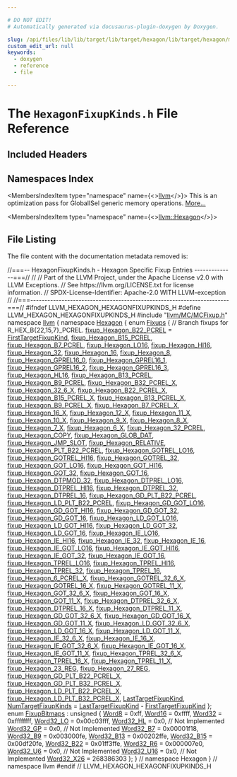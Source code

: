 ```yaml
---

# DO NOT EDIT!
# Automatically generated via docusaurus-plugin-doxygen by Doxygen.

slug: /api/files/lib/lib/target/lib/target/hexagon/lib/target/hexagon/mctargetdesc/hexagonfixupkinds-h
custom_edit_url: null
keywords:
  - doxygen
  - reference
  - file

---
```





# The `HexagonFixupKinds.h` File Reference

<DoxygenPage pluginConfig={pluginConfig}>



## Included Headers

<IncludesList>
<IncludesListItem
  filePath="llvm/MC/MCFixup.h"
  permalink="/docs/api/files/include/include/llvm/include/llvm/mc/mcfixup-h"
  isLocal="true" />
</IncludesList>

## Namespaces Index

<MembersIndex>

<MembersIndexItem
  type="namespace"
  name={<><a href="/docs/api/namespaces/llvm">llvm</a></>}>
This is an optimization pass for GlobalISel generic memory operations. <a href="/docs/api/namespaces/llvm/#details">More...</a>
</MembersIndexItem>

<MembersIndexItem
  type="namespace"
  name={<><a href="/docs/api/namespaces/llvm/hexagon">llvm::Hexagon</a></>}>
</MembersIndexItem>

</MembersIndex>


## File Listing

The file content with the documentation metadata removed is:

<ProgramListing>

<Link id="l00001" /><CodeLine lineNumber="1"><Highlight kind="comment">//===-- HexagonFixupKinds.h - Hexagon Specific Fixup Entries --------------===//</Highlight><Highlight kind="normal"></Highlight></CodeLine>
<Link id="l00002" /><CodeLine lineNumber="2"><Highlight kind="normal"></Highlight><Highlight kind="comment">//</Highlight><Highlight kind="normal"></Highlight></CodeLine>
<Link id="l00003" /><CodeLine lineNumber="3"><Highlight kind="normal"></Highlight><Highlight kind="comment">// Part of the LLVM Project, under the Apache License v2.0 with LLVM Exceptions.</Highlight><Highlight kind="normal"></Highlight></CodeLine>
<Link id="l00004" /><CodeLine lineNumber="4"><Highlight kind="normal"></Highlight><Highlight kind="comment">// See https://llvm.org/LICENSE.txt for license information.</Highlight><Highlight kind="normal"></Highlight></CodeLine>
<Link id="l00005" /><CodeLine lineNumber="5"><Highlight kind="normal"></Highlight><Highlight kind="comment">// SPDX-License-Identifier: Apache-2.0 WITH LLVM-exception</Highlight><Highlight kind="normal"></Highlight></CodeLine>
<Link id="l00006" /><CodeLine lineNumber="6"><Highlight kind="normal"></Highlight><Highlight kind="comment">//</Highlight><Highlight kind="normal"></Highlight></CodeLine>
<Link id="l00007" /><CodeLine lineNumber="7"><Highlight kind="normal"></Highlight><Highlight kind="comment">//===----------------------------------------------------------------------===//</Highlight><Highlight kind="normal"></Highlight></CodeLine>
<Link id="l00008" /><CodeLine lineNumber="8"><Highlight kind="normal"></Highlight></CodeLine>
<Link id="l00009" /><CodeLine lineNumber="9"><Highlight kind="normal"></Highlight><Highlight kind="preprocessor">#ifndef LLVM&#95;HEXAGON&#95;HEXAGONFIXUPKINDS&#95;H</Highlight><Highlight kind="normal"></Highlight></CodeLine>
<Link id="l00010" /><CodeLine lineNumber="10"><Highlight kind="normal"></Highlight><Highlight kind="preprocessor">#define LLVM&#95;HEXAGON&#95;HEXAGONFIXUPKINDS&#95;H</Highlight><Highlight kind="normal"></Highlight></CodeLine>
<Link id="l00011" /><CodeLine lineNumber="11"><Highlight kind="normal"></Highlight></CodeLine>
<Link id="l00012" /><CodeLine lineNumber="12"><Highlight kind="normal"></Highlight><Highlight kind="preprocessor">#include &quot;<a href="/docs/api/files/include/include/llvm/include/llvm/mc/mcfixup-h">llvm/MC/MCFixup.h</a>&quot;</Highlight><Highlight kind="normal"></Highlight></CodeLine>
<Link id="l00013" /><CodeLine lineNumber="13"><Highlight kind="normal"></Highlight></CodeLine>
<Link id="l00014" /><CodeLine lineNumber="14"><Highlight kind="normal"></Highlight><Highlight kind="keyword">namespace </Highlight><Highlight kind="normal"><a href="/docs/api/namespaces/llvm">llvm</a> &#123;</Highlight></CodeLine>
<Link id="l00015" /><CodeLine lineNumber="15"><Highlight kind="normal"></Highlight><Highlight kind="keyword">namespace </Highlight><Highlight kind="normal"><a href="/docs/api/namespaces/llvm/hexagon">Hexagon</a> &#123;</Highlight></CodeLine>
<Link id="l00016" /><CodeLine lineNumber="16" lineLink="/docs/api/namespaces/llvm/hexagon/#a6fdd89bf2fcdd5502331328b94f4bd4f"><Highlight kind="normal"></Highlight><Highlight kind="keyword">enum</Highlight><Highlight kind="normal"> <a href="/docs/api/namespaces/llvm/hexagon/#a6fdd89bf2fcdd5502331328b94f4bd4f">Fixups</a> &#123;</Highlight></CodeLine>
<Link id="l00017" /><CodeLine lineNumber="17"><Highlight kind="normal">  </Highlight><Highlight kind="comment">// Branch fixups for R&#95;HEX&#95;B&#123;22,15,7&#125;&#95;PCREL.</Highlight><Highlight kind="normal"></Highlight></CodeLine>
<Link id="l00018" /><CodeLine lineNumber="18" lineLink="/docs/api/namespaces/llvm/hexagon/#a6fdd89bf2fcdd5502331328b94f4bd4fa9d43956f2ba0ad2b6a14b6f15d8a9d1b"><Highlight kind="normal">  <a href="/docs/api/namespaces/llvm/hexagon/#a6fdd89bf2fcdd5502331328b94f4bd4fa9d43956f2ba0ad2b6a14b6f15d8a9d1b">fixup&#95;Hexagon&#95;B22&#95;PCREL</a> = <a href="/docs/api/namespaces/llvm/#a84cef097f15848752272d38769011f58a02772a67f2052ae04bb9ef1ff9dc3cf8">FirstTargetFixupKind</a>,</Highlight></CodeLine>
<Link id="l00019" /><CodeLine lineNumber="19" lineLink="/docs/api/namespaces/llvm/hexagon/#a6fdd89bf2fcdd5502331328b94f4bd4fa8e7f405b8420c4b38d640cd008c0f1b5"><Highlight kind="normal">  <a href="/docs/api/namespaces/llvm/hexagon/#a6fdd89bf2fcdd5502331328b94f4bd4fa8e7f405b8420c4b38d640cd008c0f1b5">fixup&#95;Hexagon&#95;B15&#95;PCREL</a>,</Highlight></CodeLine>
<Link id="l00020" /><CodeLine lineNumber="20" lineLink="/docs/api/namespaces/llvm/hexagon/#a6fdd89bf2fcdd5502331328b94f4bd4faec512985edaee90285f046598a99c063"><Highlight kind="normal">  <a href="/docs/api/namespaces/llvm/hexagon/#a6fdd89bf2fcdd5502331328b94f4bd4faec512985edaee90285f046598a99c063">fixup&#95;Hexagon&#95;B7&#95;PCREL</a>,</Highlight></CodeLine>
<Link id="l00021" /><CodeLine lineNumber="21" lineLink="/docs/api/namespaces/llvm/hexagon/#a6fdd89bf2fcdd5502331328b94f4bd4fa62fc0b99badda962b2f1bcdd1367ff13"><Highlight kind="normal">  <a href="/docs/api/namespaces/llvm/hexagon/#a6fdd89bf2fcdd5502331328b94f4bd4fa62fc0b99badda962b2f1bcdd1367ff13">fixup&#95;Hexagon&#95;LO16</a>,</Highlight></CodeLine>
<Link id="l00022" /><CodeLine lineNumber="22" lineLink="/docs/api/namespaces/llvm/hexagon/#a6fdd89bf2fcdd5502331328b94f4bd4fa9ac1d082837fe4e072372d5479ecd945"><Highlight kind="normal">  <a href="/docs/api/namespaces/llvm/hexagon/#a6fdd89bf2fcdd5502331328b94f4bd4fa9ac1d082837fe4e072372d5479ecd945">fixup&#95;Hexagon&#95;HI16</a>,</Highlight></CodeLine>
<Link id="l00023" /><CodeLine lineNumber="23" lineLink="/docs/api/namespaces/llvm/hexagon/#a6fdd89bf2fcdd5502331328b94f4bd4fa0a49adb0d61b7f58450fa61d489c9de5"><Highlight kind="normal">  <a href="/docs/api/namespaces/llvm/hexagon/#a6fdd89bf2fcdd5502331328b94f4bd4fa0a49adb0d61b7f58450fa61d489c9de5">fixup&#95;Hexagon&#95;32</a>,</Highlight></CodeLine>
<Link id="l00024" /><CodeLine lineNumber="24" lineLink="/docs/api/namespaces/llvm/hexagon/#a6fdd89bf2fcdd5502331328b94f4bd4fa983047fe1d9d76db3ea8ada08e1a1761"><Highlight kind="normal">  <a href="/docs/api/namespaces/llvm/hexagon/#a6fdd89bf2fcdd5502331328b94f4bd4fa983047fe1d9d76db3ea8ada08e1a1761">fixup&#95;Hexagon&#95;16</a>,</Highlight></CodeLine>
<Link id="l00025" /><CodeLine lineNumber="25" lineLink="/docs/api/namespaces/llvm/hexagon/#a6fdd89bf2fcdd5502331328b94f4bd4facd53bc898ef0ddc41efd51d392581b89"><Highlight kind="normal">  <a href="/docs/api/namespaces/llvm/hexagon/#a6fdd89bf2fcdd5502331328b94f4bd4facd53bc898ef0ddc41efd51d392581b89">fixup&#95;Hexagon&#95;8</a>,</Highlight></CodeLine>
<Link id="l00026" /><CodeLine lineNumber="26" lineLink="/docs/api/namespaces/llvm/hexagon/#a6fdd89bf2fcdd5502331328b94f4bd4fa9138381af1cca4c3b1b6d704b99a1264"><Highlight kind="normal">  <a href="/docs/api/namespaces/llvm/hexagon/#a6fdd89bf2fcdd5502331328b94f4bd4fa9138381af1cca4c3b1b6d704b99a1264">fixup&#95;Hexagon&#95;GPREL16&#95;0</a>,</Highlight></CodeLine>
<Link id="l00027" /><CodeLine lineNumber="27" lineLink="/docs/api/namespaces/llvm/hexagon/#a6fdd89bf2fcdd5502331328b94f4bd4fa8772f6b3894ea2528dd63a9b18d486c0"><Highlight kind="normal">  <a href="/docs/api/namespaces/llvm/hexagon/#a6fdd89bf2fcdd5502331328b94f4bd4fa8772f6b3894ea2528dd63a9b18d486c0">fixup&#95;Hexagon&#95;GPREL16&#95;1</a>,</Highlight></CodeLine>
<Link id="l00028" /><CodeLine lineNumber="28" lineLink="/docs/api/namespaces/llvm/hexagon/#a6fdd89bf2fcdd5502331328b94f4bd4fa86787739672c42f914e9cff84b54fd08"><Highlight kind="normal">  <a href="/docs/api/namespaces/llvm/hexagon/#a6fdd89bf2fcdd5502331328b94f4bd4fa86787739672c42f914e9cff84b54fd08">fixup&#95;Hexagon&#95;GPREL16&#95;2</a>,</Highlight></CodeLine>
<Link id="l00029" /><CodeLine lineNumber="29" lineLink="/docs/api/namespaces/llvm/hexagon/#a6fdd89bf2fcdd5502331328b94f4bd4fa09ee45819d307cd444ef760ba4b4a839"><Highlight kind="normal">  <a href="/docs/api/namespaces/llvm/hexagon/#a6fdd89bf2fcdd5502331328b94f4bd4fa09ee45819d307cd444ef760ba4b4a839">fixup&#95;Hexagon&#95;GPREL16&#95;3</a>,</Highlight></CodeLine>
<Link id="l00030" /><CodeLine lineNumber="30" lineLink="/docs/api/namespaces/llvm/hexagon/#a6fdd89bf2fcdd5502331328b94f4bd4fa79ef6386750168ee03339b4d203ec396"><Highlight kind="normal">  <a href="/docs/api/namespaces/llvm/hexagon/#a6fdd89bf2fcdd5502331328b94f4bd4fa79ef6386750168ee03339b4d203ec396">fixup&#95;Hexagon&#95;HL16</a>,</Highlight></CodeLine>
<Link id="l00031" /><CodeLine lineNumber="31" lineLink="/docs/api/namespaces/llvm/hexagon/#a6fdd89bf2fcdd5502331328b94f4bd4fa3892bebaed52b6bb7704fb4705bfd3ea"><Highlight kind="normal">  <a href="/docs/api/namespaces/llvm/hexagon/#a6fdd89bf2fcdd5502331328b94f4bd4fa3892bebaed52b6bb7704fb4705bfd3ea">fixup&#95;Hexagon&#95;B13&#95;PCREL</a>,</Highlight></CodeLine>
<Link id="l00032" /><CodeLine lineNumber="32" lineLink="/docs/api/namespaces/llvm/hexagon/#a6fdd89bf2fcdd5502331328b94f4bd4fa8433e062504192a5113a2e9d08e911e2"><Highlight kind="normal">  <a href="/docs/api/namespaces/llvm/hexagon/#a6fdd89bf2fcdd5502331328b94f4bd4fa8433e062504192a5113a2e9d08e911e2">fixup&#95;Hexagon&#95;B9&#95;PCREL</a>,</Highlight></CodeLine>
<Link id="l00033" /><CodeLine lineNumber="33" lineLink="/docs/api/namespaces/llvm/hexagon/#a6fdd89bf2fcdd5502331328b94f4bd4fa659fb706c1401f9541effc64fa54ba68"><Highlight kind="normal">  <a href="/docs/api/namespaces/llvm/hexagon/#a6fdd89bf2fcdd5502331328b94f4bd4fa659fb706c1401f9541effc64fa54ba68">fixup&#95;Hexagon&#95;B32&#95;PCREL&#95;X</a>,</Highlight></CodeLine>
<Link id="l00034" /><CodeLine lineNumber="34" lineLink="/docs/api/namespaces/llvm/hexagon/#a6fdd89bf2fcdd5502331328b94f4bd4fa8d74109744840889ca2b701dfcdac096"><Highlight kind="normal">  <a href="/docs/api/namespaces/llvm/hexagon/#a6fdd89bf2fcdd5502331328b94f4bd4fa8d74109744840889ca2b701dfcdac096">fixup&#95;Hexagon&#95;32&#95;6&#95;X</a>,</Highlight></CodeLine>
<Link id="l00035" /><CodeLine lineNumber="35" lineLink="/docs/api/namespaces/llvm/hexagon/#a6fdd89bf2fcdd5502331328b94f4bd4fadfd8c0fda1dc285ceabeb34ddcd3a226"><Highlight kind="normal">  <a href="/docs/api/namespaces/llvm/hexagon/#a6fdd89bf2fcdd5502331328b94f4bd4fadfd8c0fda1dc285ceabeb34ddcd3a226">fixup&#95;Hexagon&#95;B22&#95;PCREL&#95;X</a>,</Highlight></CodeLine>
<Link id="l00036" /><CodeLine lineNumber="36" lineLink="/docs/api/namespaces/llvm/hexagon/#a6fdd89bf2fcdd5502331328b94f4bd4fadba6b69224d9575e3845b5a1d5fbf437"><Highlight kind="normal">  <a href="/docs/api/namespaces/llvm/hexagon/#a6fdd89bf2fcdd5502331328b94f4bd4fadba6b69224d9575e3845b5a1d5fbf437">fixup&#95;Hexagon&#95;B15&#95;PCREL&#95;X</a>,</Highlight></CodeLine>
<Link id="l00037" /><CodeLine lineNumber="37" lineLink="/docs/api/namespaces/llvm/hexagon/#a6fdd89bf2fcdd5502331328b94f4bd4fa5742fbb01e95827aa1d4fed0e8bf49db"><Highlight kind="normal">  <a href="/docs/api/namespaces/llvm/hexagon/#a6fdd89bf2fcdd5502331328b94f4bd4fa5742fbb01e95827aa1d4fed0e8bf49db">fixup&#95;Hexagon&#95;B13&#95;PCREL&#95;X</a>,</Highlight></CodeLine>
<Link id="l00038" /><CodeLine lineNumber="38" lineLink="/docs/api/namespaces/llvm/hexagon/#a6fdd89bf2fcdd5502331328b94f4bd4faf7ad305a417f6572f3ecc7d3d73179ca"><Highlight kind="normal">  <a href="/docs/api/namespaces/llvm/hexagon/#a6fdd89bf2fcdd5502331328b94f4bd4faf7ad305a417f6572f3ecc7d3d73179ca">fixup&#95;Hexagon&#95;B9&#95;PCREL&#95;X</a>,</Highlight></CodeLine>
<Link id="l00039" /><CodeLine lineNumber="39" lineLink="/docs/api/namespaces/llvm/hexagon/#a6fdd89bf2fcdd5502331328b94f4bd4fa2fc452a2d9e80df1f68ec27693e9632c"><Highlight kind="normal">  <a href="/docs/api/namespaces/llvm/hexagon/#a6fdd89bf2fcdd5502331328b94f4bd4fa2fc452a2d9e80df1f68ec27693e9632c">fixup&#95;Hexagon&#95;B7&#95;PCREL&#95;X</a>,</Highlight></CodeLine>
<Link id="l00040" /><CodeLine lineNumber="40" lineLink="/docs/api/namespaces/llvm/hexagon/#a6fdd89bf2fcdd5502331328b94f4bd4fa1238f42b1826506b29adb8d7e79b6881"><Highlight kind="normal">  <a href="/docs/api/namespaces/llvm/hexagon/#a6fdd89bf2fcdd5502331328b94f4bd4fa1238f42b1826506b29adb8d7e79b6881">fixup&#95;Hexagon&#95;16&#95;X</a>,</Highlight></CodeLine>
<Link id="l00041" /><CodeLine lineNumber="41" lineLink="/docs/api/namespaces/llvm/hexagon/#a6fdd89bf2fcdd5502331328b94f4bd4fa4a4308781cf42caa5826013ce7196fa5"><Highlight kind="normal">  <a href="/docs/api/namespaces/llvm/hexagon/#a6fdd89bf2fcdd5502331328b94f4bd4fa4a4308781cf42caa5826013ce7196fa5">fixup&#95;Hexagon&#95;12&#95;X</a>,</Highlight></CodeLine>
<Link id="l00042" /><CodeLine lineNumber="42" lineLink="/docs/api/namespaces/llvm/hexagon/#a6fdd89bf2fcdd5502331328b94f4bd4fab6c0d1722606ba0c87cf23facac8cf9a"><Highlight kind="normal">  <a href="/docs/api/namespaces/llvm/hexagon/#a6fdd89bf2fcdd5502331328b94f4bd4fab6c0d1722606ba0c87cf23facac8cf9a">fixup&#95;Hexagon&#95;11&#95;X</a>,</Highlight></CodeLine>
<Link id="l00043" /><CodeLine lineNumber="43" lineLink="/docs/api/namespaces/llvm/hexagon/#a6fdd89bf2fcdd5502331328b94f4bd4fad99ecf031674f184411b22dc55e59659"><Highlight kind="normal">  <a href="/docs/api/namespaces/llvm/hexagon/#a6fdd89bf2fcdd5502331328b94f4bd4fad99ecf031674f184411b22dc55e59659">fixup&#95;Hexagon&#95;10&#95;X</a>,</Highlight></CodeLine>
<Link id="l00044" /><CodeLine lineNumber="44" lineLink="/docs/api/namespaces/llvm/hexagon/#a6fdd89bf2fcdd5502331328b94f4bd4fac2aefbd0a7d3415735342e0b3dd7607d"><Highlight kind="normal">  <a href="/docs/api/namespaces/llvm/hexagon/#a6fdd89bf2fcdd5502331328b94f4bd4fac2aefbd0a7d3415735342e0b3dd7607d">fixup&#95;Hexagon&#95;9&#95;X</a>,</Highlight></CodeLine>
<Link id="l00045" /><CodeLine lineNumber="45" lineLink="/docs/api/namespaces/llvm/hexagon/#a6fdd89bf2fcdd5502331328b94f4bd4fa1752309db082a3eaf850e6478cb6e2ac"><Highlight kind="normal">  <a href="/docs/api/namespaces/llvm/hexagon/#a6fdd89bf2fcdd5502331328b94f4bd4fa1752309db082a3eaf850e6478cb6e2ac">fixup&#95;Hexagon&#95;8&#95;X</a>,</Highlight></CodeLine>
<Link id="l00046" /><CodeLine lineNumber="46" lineLink="/docs/api/namespaces/llvm/hexagon/#a6fdd89bf2fcdd5502331328b94f4bd4fa88a5681b1be1d10a65270e11a9680a51"><Highlight kind="normal">  <a href="/docs/api/namespaces/llvm/hexagon/#a6fdd89bf2fcdd5502331328b94f4bd4fa88a5681b1be1d10a65270e11a9680a51">fixup&#95;Hexagon&#95;7&#95;X</a>,</Highlight></CodeLine>
<Link id="l00047" /><CodeLine lineNumber="47" lineLink="/docs/api/namespaces/llvm/hexagon/#a6fdd89bf2fcdd5502331328b94f4bd4fa75669d3838a8248efdcecdf57ea4eaee"><Highlight kind="normal">  <a href="/docs/api/namespaces/llvm/hexagon/#a6fdd89bf2fcdd5502331328b94f4bd4fa75669d3838a8248efdcecdf57ea4eaee">fixup&#95;Hexagon&#95;6&#95;X</a>,</Highlight></CodeLine>
<Link id="l00048" /><CodeLine lineNumber="48" lineLink="/docs/api/namespaces/llvm/hexagon/#a6fdd89bf2fcdd5502331328b94f4bd4fa58d886d876663e910bb42d4711cd3a47"><Highlight kind="normal">  <a href="/docs/api/namespaces/llvm/hexagon/#a6fdd89bf2fcdd5502331328b94f4bd4fa58d886d876663e910bb42d4711cd3a47">fixup&#95;Hexagon&#95;32&#95;PCREL</a>,</Highlight></CodeLine>
<Link id="l00049" /><CodeLine lineNumber="49" lineLink="/docs/api/namespaces/llvm/hexagon/#a6fdd89bf2fcdd5502331328b94f4bd4fa1e3c630a7c5b5dc7c5329435a6b41a97"><Highlight kind="normal">  <a href="/docs/api/namespaces/llvm/hexagon/#a6fdd89bf2fcdd5502331328b94f4bd4fa1e3c630a7c5b5dc7c5329435a6b41a97">fixup&#95;Hexagon&#95;COPY</a>,</Highlight></CodeLine>
<Link id="l00050" /><CodeLine lineNumber="50" lineLink="/docs/api/namespaces/llvm/hexagon/#a6fdd89bf2fcdd5502331328b94f4bd4fa27b6bfa00bdafea93c099b82427a4825"><Highlight kind="normal">  <a href="/docs/api/namespaces/llvm/hexagon/#a6fdd89bf2fcdd5502331328b94f4bd4fa27b6bfa00bdafea93c099b82427a4825">fixup&#95;Hexagon&#95;GLOB&#95;DAT</a>,</Highlight></CodeLine>
<Link id="l00051" /><CodeLine lineNumber="51" lineLink="/docs/api/namespaces/llvm/hexagon/#a6fdd89bf2fcdd5502331328b94f4bd4fa170d14cf0c7d0e241f21dde3baf09d24"><Highlight kind="normal">  <a href="/docs/api/namespaces/llvm/hexagon/#a6fdd89bf2fcdd5502331328b94f4bd4fa170d14cf0c7d0e241f21dde3baf09d24">fixup&#95;Hexagon&#95;JMP&#95;SLOT</a>,</Highlight></CodeLine>
<Link id="l00052" /><CodeLine lineNumber="52" lineLink="/docs/api/namespaces/llvm/hexagon/#a6fdd89bf2fcdd5502331328b94f4bd4fa85cc680592aabe5903faee5dbe52a293"><Highlight kind="normal">  <a href="/docs/api/namespaces/llvm/hexagon/#a6fdd89bf2fcdd5502331328b94f4bd4fa85cc680592aabe5903faee5dbe52a293">fixup&#95;Hexagon&#95;RELATIVE</a>,</Highlight></CodeLine>
<Link id="l00053" /><CodeLine lineNumber="53" lineLink="/docs/api/namespaces/llvm/hexagon/#a6fdd89bf2fcdd5502331328b94f4bd4fa5de78d76e447c09d64aff72960145cd2"><Highlight kind="normal">  <a href="/docs/api/namespaces/llvm/hexagon/#a6fdd89bf2fcdd5502331328b94f4bd4fa5de78d76e447c09d64aff72960145cd2">fixup&#95;Hexagon&#95;PLT&#95;B22&#95;PCREL</a>,</Highlight></CodeLine>
<Link id="l00054" /><CodeLine lineNumber="54" lineLink="/docs/api/namespaces/llvm/hexagon/#a6fdd89bf2fcdd5502331328b94f4bd4fabfc9bbd4439da18ba02014c0034ab906"><Highlight kind="normal">  <a href="/docs/api/namespaces/llvm/hexagon/#a6fdd89bf2fcdd5502331328b94f4bd4fabfc9bbd4439da18ba02014c0034ab906">fixup&#95;Hexagon&#95;GOTREL&#95;LO16</a>,</Highlight></CodeLine>
<Link id="l00055" /><CodeLine lineNumber="55" lineLink="/docs/api/namespaces/llvm/hexagon/#a6fdd89bf2fcdd5502331328b94f4bd4fa58f925e6ea2b9418e5f060c7a20db09e"><Highlight kind="normal">  <a href="/docs/api/namespaces/llvm/hexagon/#a6fdd89bf2fcdd5502331328b94f4bd4fa58f925e6ea2b9418e5f060c7a20db09e">fixup&#95;Hexagon&#95;GOTREL&#95;HI16</a>,</Highlight></CodeLine>
<Link id="l00056" /><CodeLine lineNumber="56" lineLink="/docs/api/namespaces/llvm/hexagon/#a6fdd89bf2fcdd5502331328b94f4bd4fa886678bbd3b53e49c1e613b69345eb82"><Highlight kind="normal">  <a href="/docs/api/namespaces/llvm/hexagon/#a6fdd89bf2fcdd5502331328b94f4bd4fa886678bbd3b53e49c1e613b69345eb82">fixup&#95;Hexagon&#95;GOTREL&#95;32</a>,</Highlight></CodeLine>
<Link id="l00057" /><CodeLine lineNumber="57" lineLink="/docs/api/namespaces/llvm/hexagon/#a6fdd89bf2fcdd5502331328b94f4bd4fa6983463228ac808d9fdb72f996efd344"><Highlight kind="normal">  <a href="/docs/api/namespaces/llvm/hexagon/#a6fdd89bf2fcdd5502331328b94f4bd4fa6983463228ac808d9fdb72f996efd344">fixup&#95;Hexagon&#95;GOT&#95;LO16</a>,</Highlight></CodeLine>
<Link id="l00058" /><CodeLine lineNumber="58" lineLink="/docs/api/namespaces/llvm/hexagon/#a6fdd89bf2fcdd5502331328b94f4bd4fa0bd79ef1d1a6a62fb91a9f28447b1e3c"><Highlight kind="normal">  <a href="/docs/api/namespaces/llvm/hexagon/#a6fdd89bf2fcdd5502331328b94f4bd4fa0bd79ef1d1a6a62fb91a9f28447b1e3c">fixup&#95;Hexagon&#95;GOT&#95;HI16</a>,</Highlight></CodeLine>
<Link id="l00059" /><CodeLine lineNumber="59" lineLink="/docs/api/namespaces/llvm/hexagon/#a6fdd89bf2fcdd5502331328b94f4bd4fa1650494cb02ba11cae46812eab294dd4"><Highlight kind="normal">  <a href="/docs/api/namespaces/llvm/hexagon/#a6fdd89bf2fcdd5502331328b94f4bd4fa1650494cb02ba11cae46812eab294dd4">fixup&#95;Hexagon&#95;GOT&#95;32</a>,</Highlight></CodeLine>
<Link id="l00060" /><CodeLine lineNumber="60" lineLink="/docs/api/namespaces/llvm/hexagon/#a6fdd89bf2fcdd5502331328b94f4bd4fa10325a6488d2667fde692f8168f36536"><Highlight kind="normal">  <a href="/docs/api/namespaces/llvm/hexagon/#a6fdd89bf2fcdd5502331328b94f4bd4fa10325a6488d2667fde692f8168f36536">fixup&#95;Hexagon&#95;GOT&#95;16</a>,</Highlight></CodeLine>
<Link id="l00061" /><CodeLine lineNumber="61" lineLink="/docs/api/namespaces/llvm/hexagon/#a6fdd89bf2fcdd5502331328b94f4bd4fa3e900a9a202bbab42a492fa01de22593"><Highlight kind="normal">  <a href="/docs/api/namespaces/llvm/hexagon/#a6fdd89bf2fcdd5502331328b94f4bd4fa3e900a9a202bbab42a492fa01de22593">fixup&#95;Hexagon&#95;DTPMOD&#95;32</a>,</Highlight></CodeLine>
<Link id="l00062" /><CodeLine lineNumber="62" lineLink="/docs/api/namespaces/llvm/hexagon/#a6fdd89bf2fcdd5502331328b94f4bd4fa8a0fc945427de25d74ac06fbfec27455"><Highlight kind="normal">  <a href="/docs/api/namespaces/llvm/hexagon/#a6fdd89bf2fcdd5502331328b94f4bd4fa8a0fc945427de25d74ac06fbfec27455">fixup&#95;Hexagon&#95;DTPREL&#95;LO16</a>,</Highlight></CodeLine>
<Link id="l00063" /><CodeLine lineNumber="63" lineLink="/docs/api/namespaces/llvm/hexagon/#a6fdd89bf2fcdd5502331328b94f4bd4fa3ad50b0feaad604ba6c3e1bb12d5d53e"><Highlight kind="normal">  <a href="/docs/api/namespaces/llvm/hexagon/#a6fdd89bf2fcdd5502331328b94f4bd4fa3ad50b0feaad604ba6c3e1bb12d5d53e">fixup&#95;Hexagon&#95;DTPREL&#95;HI16</a>,</Highlight></CodeLine>
<Link id="l00064" /><CodeLine lineNumber="64" lineLink="/docs/api/namespaces/llvm/hexagon/#a6fdd89bf2fcdd5502331328b94f4bd4fa877c2ee214a59923396a49df10525171"><Highlight kind="normal">  <a href="/docs/api/namespaces/llvm/hexagon/#a6fdd89bf2fcdd5502331328b94f4bd4fa877c2ee214a59923396a49df10525171">fixup&#95;Hexagon&#95;DTPREL&#95;32</a>,</Highlight></CodeLine>
<Link id="l00065" /><CodeLine lineNumber="65" lineLink="/docs/api/namespaces/llvm/hexagon/#a6fdd89bf2fcdd5502331328b94f4bd4fa7380060dd15e7fae6a660465c0c0215a"><Highlight kind="normal">  <a href="/docs/api/namespaces/llvm/hexagon/#a6fdd89bf2fcdd5502331328b94f4bd4fa7380060dd15e7fae6a660465c0c0215a">fixup&#95;Hexagon&#95;DTPREL&#95;16</a>,</Highlight></CodeLine>
<Link id="l00066" /><CodeLine lineNumber="66" lineLink="/docs/api/namespaces/llvm/hexagon/#a6fdd89bf2fcdd5502331328b94f4bd4fa9a689f3ed64b9083dc9b5b9d8cfaaf68"><Highlight kind="normal">  <a href="/docs/api/namespaces/llvm/hexagon/#a6fdd89bf2fcdd5502331328b94f4bd4fa9a689f3ed64b9083dc9b5b9d8cfaaf68">fixup&#95;Hexagon&#95;GD&#95;PLT&#95;B22&#95;PCREL</a>,</Highlight></CodeLine>
<Link id="l00067" /><CodeLine lineNumber="67" lineLink="/docs/api/namespaces/llvm/hexagon/#a6fdd89bf2fcdd5502331328b94f4bd4fa1d78e3d110cd9b108eae5c7dfe20b9c3"><Highlight kind="normal">  <a href="/docs/api/namespaces/llvm/hexagon/#a6fdd89bf2fcdd5502331328b94f4bd4fa1d78e3d110cd9b108eae5c7dfe20b9c3">fixup&#95;Hexagon&#95;LD&#95;PLT&#95;B22&#95;PCREL</a>,</Highlight></CodeLine>
<Link id="l00068" /><CodeLine lineNumber="68" lineLink="/docs/api/namespaces/llvm/hexagon/#a6fdd89bf2fcdd5502331328b94f4bd4fa71ffeb67d2bb37d7ca90058c88c87d7a"><Highlight kind="normal">  <a href="/docs/api/namespaces/llvm/hexagon/#a6fdd89bf2fcdd5502331328b94f4bd4fa71ffeb67d2bb37d7ca90058c88c87d7a">fixup&#95;Hexagon&#95;GD&#95;GOT&#95;LO16</a>,</Highlight></CodeLine>
<Link id="l00069" /><CodeLine lineNumber="69" lineLink="/docs/api/namespaces/llvm/hexagon/#a6fdd89bf2fcdd5502331328b94f4bd4fa0bd2f6d5a9ddac2ae30d825a7c9c0aff"><Highlight kind="normal">  <a href="/docs/api/namespaces/llvm/hexagon/#a6fdd89bf2fcdd5502331328b94f4bd4fa0bd2f6d5a9ddac2ae30d825a7c9c0aff">fixup&#95;Hexagon&#95;GD&#95;GOT&#95;HI16</a>,</Highlight></CodeLine>
<Link id="l00070" /><CodeLine lineNumber="70" lineLink="/docs/api/namespaces/llvm/hexagon/#a6fdd89bf2fcdd5502331328b94f4bd4fa95aa368cc3aa0efc85295e5e0fda662e"><Highlight kind="normal">  <a href="/docs/api/namespaces/llvm/hexagon/#a6fdd89bf2fcdd5502331328b94f4bd4fa95aa368cc3aa0efc85295e5e0fda662e">fixup&#95;Hexagon&#95;GD&#95;GOT&#95;32</a>,</Highlight></CodeLine>
<Link id="l00071" /><CodeLine lineNumber="71" lineLink="/docs/api/namespaces/llvm/hexagon/#a6fdd89bf2fcdd5502331328b94f4bd4fa5bddf1f4c7df22f46a83d1ffeec2d9dc"><Highlight kind="normal">  <a href="/docs/api/namespaces/llvm/hexagon/#a6fdd89bf2fcdd5502331328b94f4bd4fa5bddf1f4c7df22f46a83d1ffeec2d9dc">fixup&#95;Hexagon&#95;GD&#95;GOT&#95;16</a>,</Highlight></CodeLine>
<Link id="l00072" /><CodeLine lineNumber="72" lineLink="/docs/api/namespaces/llvm/hexagon/#a6fdd89bf2fcdd5502331328b94f4bd4fab96a52b0f2dd5f94298e3a0c2b292498"><Highlight kind="normal">  <a href="/docs/api/namespaces/llvm/hexagon/#a6fdd89bf2fcdd5502331328b94f4bd4fab96a52b0f2dd5f94298e3a0c2b292498">fixup&#95;Hexagon&#95;LD&#95;GOT&#95;LO16</a>,</Highlight></CodeLine>
<Link id="l00073" /><CodeLine lineNumber="73" lineLink="/docs/api/namespaces/llvm/hexagon/#a6fdd89bf2fcdd5502331328b94f4bd4fa46d5b5f65f0c34f1df0dc1d127bb267b"><Highlight kind="normal">  <a href="/docs/api/namespaces/llvm/hexagon/#a6fdd89bf2fcdd5502331328b94f4bd4fa46d5b5f65f0c34f1df0dc1d127bb267b">fixup&#95;Hexagon&#95;LD&#95;GOT&#95;HI16</a>,</Highlight></CodeLine>
<Link id="l00074" /><CodeLine lineNumber="74" lineLink="/docs/api/namespaces/llvm/hexagon/#a6fdd89bf2fcdd5502331328b94f4bd4fae835cb5b9d766d2a38aa6dc318ead74c"><Highlight kind="normal">  <a href="/docs/api/namespaces/llvm/hexagon/#a6fdd89bf2fcdd5502331328b94f4bd4fae835cb5b9d766d2a38aa6dc318ead74c">fixup&#95;Hexagon&#95;LD&#95;GOT&#95;32</a>,</Highlight></CodeLine>
<Link id="l00075" /><CodeLine lineNumber="75" lineLink="/docs/api/namespaces/llvm/hexagon/#a6fdd89bf2fcdd5502331328b94f4bd4fa8f23abef486b6e149287dd187f4a1774"><Highlight kind="normal">  <a href="/docs/api/namespaces/llvm/hexagon/#a6fdd89bf2fcdd5502331328b94f4bd4fa8f23abef486b6e149287dd187f4a1774">fixup&#95;Hexagon&#95;LD&#95;GOT&#95;16</a>,</Highlight></CodeLine>
<Link id="l00076" /><CodeLine lineNumber="76" lineLink="/docs/api/namespaces/llvm/hexagon/#a6fdd89bf2fcdd5502331328b94f4bd4faf702bce95b626ec4b9882426369264e4"><Highlight kind="normal">  <a href="/docs/api/namespaces/llvm/hexagon/#a6fdd89bf2fcdd5502331328b94f4bd4faf702bce95b626ec4b9882426369264e4">fixup&#95;Hexagon&#95;IE&#95;LO16</a>,</Highlight></CodeLine>
<Link id="l00077" /><CodeLine lineNumber="77" lineLink="/docs/api/namespaces/llvm/hexagon/#a6fdd89bf2fcdd5502331328b94f4bd4fa640f88cd125f9b795bf9ea5637c1af80"><Highlight kind="normal">  <a href="/docs/api/namespaces/llvm/hexagon/#a6fdd89bf2fcdd5502331328b94f4bd4fa640f88cd125f9b795bf9ea5637c1af80">fixup&#95;Hexagon&#95;IE&#95;HI16</a>,</Highlight></CodeLine>
<Link id="l00078" /><CodeLine lineNumber="78" lineLink="/docs/api/namespaces/llvm/hexagon/#a6fdd89bf2fcdd5502331328b94f4bd4fa96cfce497d5a8ffbc24e234b6b5b65dd"><Highlight kind="normal">  <a href="/docs/api/namespaces/llvm/hexagon/#a6fdd89bf2fcdd5502331328b94f4bd4fa96cfce497d5a8ffbc24e234b6b5b65dd">fixup&#95;Hexagon&#95;IE&#95;32</a>,</Highlight></CodeLine>
<Link id="l00079" /><CodeLine lineNumber="79" lineLink="/docs/api/namespaces/llvm/hexagon/#a6fdd89bf2fcdd5502331328b94f4bd4fa47a387a1776b251aaf360a6dce6c506a"><Highlight kind="normal">  <a href="/docs/api/namespaces/llvm/hexagon/#a6fdd89bf2fcdd5502331328b94f4bd4fa47a387a1776b251aaf360a6dce6c506a">fixup&#95;Hexagon&#95;IE&#95;16</a>,</Highlight></CodeLine>
<Link id="l00080" /><CodeLine lineNumber="80" lineLink="/docs/api/namespaces/llvm/hexagon/#a6fdd89bf2fcdd5502331328b94f4bd4fa3eee608f87c662e714399c4da1bcdfe0"><Highlight kind="normal">  <a href="/docs/api/namespaces/llvm/hexagon/#a6fdd89bf2fcdd5502331328b94f4bd4fa3eee608f87c662e714399c4da1bcdfe0">fixup&#95;Hexagon&#95;IE&#95;GOT&#95;LO16</a>,</Highlight></CodeLine>
<Link id="l00081" /><CodeLine lineNumber="81" lineLink="/docs/api/namespaces/llvm/hexagon/#a6fdd89bf2fcdd5502331328b94f4bd4fac7156b443277048d58471fe1abd746e9"><Highlight kind="normal">  <a href="/docs/api/namespaces/llvm/hexagon/#a6fdd89bf2fcdd5502331328b94f4bd4fac7156b443277048d58471fe1abd746e9">fixup&#95;Hexagon&#95;IE&#95;GOT&#95;HI16</a>,</Highlight></CodeLine>
<Link id="l00082" /><CodeLine lineNumber="82" lineLink="/docs/api/namespaces/llvm/hexagon/#a6fdd89bf2fcdd5502331328b94f4bd4fa9ad1ee188faef46ac49cd93b07a0e805"><Highlight kind="normal">  <a href="/docs/api/namespaces/llvm/hexagon/#a6fdd89bf2fcdd5502331328b94f4bd4fa9ad1ee188faef46ac49cd93b07a0e805">fixup&#95;Hexagon&#95;IE&#95;GOT&#95;32</a>,</Highlight></CodeLine>
<Link id="l00083" /><CodeLine lineNumber="83" lineLink="/docs/api/namespaces/llvm/hexagon/#a6fdd89bf2fcdd5502331328b94f4bd4fab8ade61a33bbfaa4d5a25268acc2b601"><Highlight kind="normal">  <a href="/docs/api/namespaces/llvm/hexagon/#a6fdd89bf2fcdd5502331328b94f4bd4fab8ade61a33bbfaa4d5a25268acc2b601">fixup&#95;Hexagon&#95;IE&#95;GOT&#95;16</a>,</Highlight></CodeLine>
<Link id="l00084" /><CodeLine lineNumber="84" lineLink="/docs/api/namespaces/llvm/hexagon/#a6fdd89bf2fcdd5502331328b94f4bd4faa504ba238a35d3921438a7cc482d33ad"><Highlight kind="normal">  <a href="/docs/api/namespaces/llvm/hexagon/#a6fdd89bf2fcdd5502331328b94f4bd4faa504ba238a35d3921438a7cc482d33ad">fixup&#95;Hexagon&#95;TPREL&#95;LO16</a>,</Highlight></CodeLine>
<Link id="l00085" /><CodeLine lineNumber="85" lineLink="/docs/api/namespaces/llvm/hexagon/#a6fdd89bf2fcdd5502331328b94f4bd4faa5df11702270e9d9efea4564ee46ebeb"><Highlight kind="normal">  <a href="/docs/api/namespaces/llvm/hexagon/#a6fdd89bf2fcdd5502331328b94f4bd4faa5df11702270e9d9efea4564ee46ebeb">fixup&#95;Hexagon&#95;TPREL&#95;HI16</a>,</Highlight></CodeLine>
<Link id="l00086" /><CodeLine lineNumber="86" lineLink="/docs/api/namespaces/llvm/hexagon/#a6fdd89bf2fcdd5502331328b94f4bd4fa51750857d8c467426b78cf2b3335ba92"><Highlight kind="normal">  <a href="/docs/api/namespaces/llvm/hexagon/#a6fdd89bf2fcdd5502331328b94f4bd4fa51750857d8c467426b78cf2b3335ba92">fixup&#95;Hexagon&#95;TPREL&#95;32</a>,</Highlight></CodeLine>
<Link id="l00087" /><CodeLine lineNumber="87" lineLink="/docs/api/namespaces/llvm/hexagon/#a6fdd89bf2fcdd5502331328b94f4bd4fa404621dd8b91539d09de1373561a5443"><Highlight kind="normal">  <a href="/docs/api/namespaces/llvm/hexagon/#a6fdd89bf2fcdd5502331328b94f4bd4fa404621dd8b91539d09de1373561a5443">fixup&#95;Hexagon&#95;TPREL&#95;16</a>,</Highlight></CodeLine>
<Link id="l00088" /><CodeLine lineNumber="88" lineLink="/docs/api/namespaces/llvm/hexagon/#a6fdd89bf2fcdd5502331328b94f4bd4fa94c391478d4495def35b608d8d49aecd"><Highlight kind="normal">  <a href="/docs/api/namespaces/llvm/hexagon/#a6fdd89bf2fcdd5502331328b94f4bd4fa94c391478d4495def35b608d8d49aecd">fixup&#95;Hexagon&#95;6&#95;PCREL&#95;X</a>,</Highlight></CodeLine>
<Link id="l00089" /><CodeLine lineNumber="89" lineLink="/docs/api/namespaces/llvm/hexagon/#a6fdd89bf2fcdd5502331328b94f4bd4faf1153ccc22742ec0464cb1b9927eecc9"><Highlight kind="normal">  <a href="/docs/api/namespaces/llvm/hexagon/#a6fdd89bf2fcdd5502331328b94f4bd4faf1153ccc22742ec0464cb1b9927eecc9">fixup&#95;Hexagon&#95;GOTREL&#95;32&#95;6&#95;X</a>,</Highlight></CodeLine>
<Link id="l00090" /><CodeLine lineNumber="90" lineLink="/docs/api/namespaces/llvm/hexagon/#a6fdd89bf2fcdd5502331328b94f4bd4fafa196a1c11f392e0d0778479cbdcb390"><Highlight kind="normal">  <a href="/docs/api/namespaces/llvm/hexagon/#a6fdd89bf2fcdd5502331328b94f4bd4fafa196a1c11f392e0d0778479cbdcb390">fixup&#95;Hexagon&#95;GOTREL&#95;16&#95;X</a>,</Highlight></CodeLine>
<Link id="l00091" /><CodeLine lineNumber="91" lineLink="/docs/api/namespaces/llvm/hexagon/#a6fdd89bf2fcdd5502331328b94f4bd4fad4fc2083e1517b0cf6dfd085231fbd89"><Highlight kind="normal">  <a href="/docs/api/namespaces/llvm/hexagon/#a6fdd89bf2fcdd5502331328b94f4bd4fad4fc2083e1517b0cf6dfd085231fbd89">fixup&#95;Hexagon&#95;GOTREL&#95;11&#95;X</a>,</Highlight></CodeLine>
<Link id="l00092" /><CodeLine lineNumber="92" lineLink="/docs/api/namespaces/llvm/hexagon/#a6fdd89bf2fcdd5502331328b94f4bd4fac97b8f66ee281a6286efcebc4697e7ed"><Highlight kind="normal">  <a href="/docs/api/namespaces/llvm/hexagon/#a6fdd89bf2fcdd5502331328b94f4bd4fac97b8f66ee281a6286efcebc4697e7ed">fixup&#95;Hexagon&#95;GOT&#95;32&#95;6&#95;X</a>,</Highlight></CodeLine>
<Link id="l00093" /><CodeLine lineNumber="93" lineLink="/docs/api/namespaces/llvm/hexagon/#a6fdd89bf2fcdd5502331328b94f4bd4fa5b53b6d46a35711771f21d6988e00bc6"><Highlight kind="normal">  <a href="/docs/api/namespaces/llvm/hexagon/#a6fdd89bf2fcdd5502331328b94f4bd4fa5b53b6d46a35711771f21d6988e00bc6">fixup&#95;Hexagon&#95;GOT&#95;16&#95;X</a>,</Highlight></CodeLine>
<Link id="l00094" /><CodeLine lineNumber="94" lineLink="/docs/api/namespaces/llvm/hexagon/#a6fdd89bf2fcdd5502331328b94f4bd4fad2f0d42bcf2a8b8d8cc55870ea4f968a"><Highlight kind="normal">  <a href="/docs/api/namespaces/llvm/hexagon/#a6fdd89bf2fcdd5502331328b94f4bd4fad2f0d42bcf2a8b8d8cc55870ea4f968a">fixup&#95;Hexagon&#95;GOT&#95;11&#95;X</a>,</Highlight></CodeLine>
<Link id="l00095" /><CodeLine lineNumber="95" lineLink="/docs/api/namespaces/llvm/hexagon/#a6fdd89bf2fcdd5502331328b94f4bd4fa703bfe0936ee91755b39ec64dceed58b"><Highlight kind="normal">  <a href="/docs/api/namespaces/llvm/hexagon/#a6fdd89bf2fcdd5502331328b94f4bd4fa703bfe0936ee91755b39ec64dceed58b">fixup&#95;Hexagon&#95;DTPREL&#95;32&#95;6&#95;X</a>,</Highlight></CodeLine>
<Link id="l00096" /><CodeLine lineNumber="96" lineLink="/docs/api/namespaces/llvm/hexagon/#a6fdd89bf2fcdd5502331328b94f4bd4fad98d188763eb82743804f9487e2aa1e7"><Highlight kind="normal">  <a href="/docs/api/namespaces/llvm/hexagon/#a6fdd89bf2fcdd5502331328b94f4bd4fad98d188763eb82743804f9487e2aa1e7">fixup&#95;Hexagon&#95;DTPREL&#95;16&#95;X</a>,</Highlight></CodeLine>
<Link id="l00097" /><CodeLine lineNumber="97" lineLink="/docs/api/namespaces/llvm/hexagon/#a6fdd89bf2fcdd5502331328b94f4bd4fa824c46bf71f91ca5c47d28f611512b25"><Highlight kind="normal">  <a href="/docs/api/namespaces/llvm/hexagon/#a6fdd89bf2fcdd5502331328b94f4bd4fa824c46bf71f91ca5c47d28f611512b25">fixup&#95;Hexagon&#95;DTPREL&#95;11&#95;X</a>,</Highlight></CodeLine>
<Link id="l00098" /><CodeLine lineNumber="98" lineLink="/docs/api/namespaces/llvm/hexagon/#a6fdd89bf2fcdd5502331328b94f4bd4fa46bb2621d89288ade28fc1ef2bcd0d7d"><Highlight kind="normal">  <a href="/docs/api/namespaces/llvm/hexagon/#a6fdd89bf2fcdd5502331328b94f4bd4fa46bb2621d89288ade28fc1ef2bcd0d7d">fixup&#95;Hexagon&#95;GD&#95;GOT&#95;32&#95;6&#95;X</a>,</Highlight></CodeLine>
<Link id="l00099" /><CodeLine lineNumber="99" lineLink="/docs/api/namespaces/llvm/hexagon/#a6fdd89bf2fcdd5502331328b94f4bd4fa698984f6e98ef90a74f4ffb1110c8e83"><Highlight kind="normal">  <a href="/docs/api/namespaces/llvm/hexagon/#a6fdd89bf2fcdd5502331328b94f4bd4fa698984f6e98ef90a74f4ffb1110c8e83">fixup&#95;Hexagon&#95;GD&#95;GOT&#95;16&#95;X</a>,</Highlight></CodeLine>
<Link id="l00100" /><CodeLine lineNumber="100" lineLink="/docs/api/namespaces/llvm/hexagon/#a6fdd89bf2fcdd5502331328b94f4bd4fa69dd3f3b5eee56c84b9d3d753f9f3696"><Highlight kind="normal">  <a href="/docs/api/namespaces/llvm/hexagon/#a6fdd89bf2fcdd5502331328b94f4bd4fa69dd3f3b5eee56c84b9d3d753f9f3696">fixup&#95;Hexagon&#95;GD&#95;GOT&#95;11&#95;X</a>,</Highlight></CodeLine>
<Link id="l00101" /><CodeLine lineNumber="101" lineLink="/docs/api/namespaces/llvm/hexagon/#a6fdd89bf2fcdd5502331328b94f4bd4faab1514b556208cf0151233da6d70a0c1"><Highlight kind="normal">  <a href="/docs/api/namespaces/llvm/hexagon/#a6fdd89bf2fcdd5502331328b94f4bd4faab1514b556208cf0151233da6d70a0c1">fixup&#95;Hexagon&#95;LD&#95;GOT&#95;32&#95;6&#95;X</a>,</Highlight></CodeLine>
<Link id="l00102" /><CodeLine lineNumber="102" lineLink="/docs/api/namespaces/llvm/hexagon/#a6fdd89bf2fcdd5502331328b94f4bd4fa8e2d48cfc26356af4a52ab9738e813de"><Highlight kind="normal">  <a href="/docs/api/namespaces/llvm/hexagon/#a6fdd89bf2fcdd5502331328b94f4bd4fa8e2d48cfc26356af4a52ab9738e813de">fixup&#95;Hexagon&#95;LD&#95;GOT&#95;16&#95;X</a>,</Highlight></CodeLine>
<Link id="l00103" /><CodeLine lineNumber="103" lineLink="/docs/api/namespaces/llvm/hexagon/#a6fdd89bf2fcdd5502331328b94f4bd4fad2c0c2014c24cb796bfcbeebd7bc8a02"><Highlight kind="normal">  <a href="/docs/api/namespaces/llvm/hexagon/#a6fdd89bf2fcdd5502331328b94f4bd4fad2c0c2014c24cb796bfcbeebd7bc8a02">fixup&#95;Hexagon&#95;LD&#95;GOT&#95;11&#95;X</a>,</Highlight></CodeLine>
<Link id="l00104" /><CodeLine lineNumber="104" lineLink="/docs/api/namespaces/llvm/hexagon/#a6fdd89bf2fcdd5502331328b94f4bd4fae0bfea17caa1f1375f045bc52c812870"><Highlight kind="normal">  <a href="/docs/api/namespaces/llvm/hexagon/#a6fdd89bf2fcdd5502331328b94f4bd4fae0bfea17caa1f1375f045bc52c812870">fixup&#95;Hexagon&#95;IE&#95;32&#95;6&#95;X</a>,</Highlight></CodeLine>
<Link id="l00105" /><CodeLine lineNumber="105" lineLink="/docs/api/namespaces/llvm/hexagon/#a6fdd89bf2fcdd5502331328b94f4bd4fa762facc50089208c6007d89f6935c99b"><Highlight kind="normal">  <a href="/docs/api/namespaces/llvm/hexagon/#a6fdd89bf2fcdd5502331328b94f4bd4fa762facc50089208c6007d89f6935c99b">fixup&#95;Hexagon&#95;IE&#95;16&#95;X</a>,</Highlight></CodeLine>
<Link id="l00106" /><CodeLine lineNumber="106" lineLink="/docs/api/namespaces/llvm/hexagon/#a6fdd89bf2fcdd5502331328b94f4bd4fa59c78c64a975df3e44624569e8142127"><Highlight kind="normal">  <a href="/docs/api/namespaces/llvm/hexagon/#a6fdd89bf2fcdd5502331328b94f4bd4fa59c78c64a975df3e44624569e8142127">fixup&#95;Hexagon&#95;IE&#95;GOT&#95;32&#95;6&#95;X</a>,</Highlight></CodeLine>
<Link id="l00107" /><CodeLine lineNumber="107" lineLink="/docs/api/namespaces/llvm/hexagon/#a6fdd89bf2fcdd5502331328b94f4bd4fa1437ba334dcf5bdf60eed35e439eeccd"><Highlight kind="normal">  <a href="/docs/api/namespaces/llvm/hexagon/#a6fdd89bf2fcdd5502331328b94f4bd4fa1437ba334dcf5bdf60eed35e439eeccd">fixup&#95;Hexagon&#95;IE&#95;GOT&#95;16&#95;X</a>,</Highlight></CodeLine>
<Link id="l00108" /><CodeLine lineNumber="108" lineLink="/docs/api/namespaces/llvm/hexagon/#a6fdd89bf2fcdd5502331328b94f4bd4fae412b909dd6c896523c05e3d7f1315d9"><Highlight kind="normal">  <a href="/docs/api/namespaces/llvm/hexagon/#a6fdd89bf2fcdd5502331328b94f4bd4fae412b909dd6c896523c05e3d7f1315d9">fixup&#95;Hexagon&#95;IE&#95;GOT&#95;11&#95;X</a>,</Highlight></CodeLine>
<Link id="l00109" /><CodeLine lineNumber="109" lineLink="/docs/api/namespaces/llvm/hexagon/#a6fdd89bf2fcdd5502331328b94f4bd4fa27a221e1c9b48f060c699ffef2bc3784"><Highlight kind="normal">  <a href="/docs/api/namespaces/llvm/hexagon/#a6fdd89bf2fcdd5502331328b94f4bd4fa27a221e1c9b48f060c699ffef2bc3784">fixup&#95;Hexagon&#95;TPREL&#95;32&#95;6&#95;X</a>,</Highlight></CodeLine>
<Link id="l00110" /><CodeLine lineNumber="110" lineLink="/docs/api/namespaces/llvm/hexagon/#a6fdd89bf2fcdd5502331328b94f4bd4fa2a2067c1eb00e35133f5d83164e77267"><Highlight kind="normal">  <a href="/docs/api/namespaces/llvm/hexagon/#a6fdd89bf2fcdd5502331328b94f4bd4fa2a2067c1eb00e35133f5d83164e77267">fixup&#95;Hexagon&#95;TPREL&#95;16&#95;X</a>,</Highlight></CodeLine>
<Link id="l00111" /><CodeLine lineNumber="111" lineLink="/docs/api/namespaces/llvm/hexagon/#a6fdd89bf2fcdd5502331328b94f4bd4fabb0a4c45ae086959ca277bb07406f6ee"><Highlight kind="normal">  <a href="/docs/api/namespaces/llvm/hexagon/#a6fdd89bf2fcdd5502331328b94f4bd4fabb0a4c45ae086959ca277bb07406f6ee">fixup&#95;Hexagon&#95;TPREL&#95;11&#95;X</a>,</Highlight></CodeLine>
<Link id="l00112" /><CodeLine lineNumber="112" lineLink="/docs/api/namespaces/llvm/hexagon/#a6fdd89bf2fcdd5502331328b94f4bd4faf45ac0138cce02b717e60b43ac920e06"><Highlight kind="normal">  <a href="/docs/api/namespaces/llvm/hexagon/#a6fdd89bf2fcdd5502331328b94f4bd4faf45ac0138cce02b717e60b43ac920e06">fixup&#95;Hexagon&#95;23&#95;REG</a>,</Highlight></CodeLine>
<Link id="l00113" /><CodeLine lineNumber="113" lineLink="/docs/api/namespaces/llvm/hexagon/#a6fdd89bf2fcdd5502331328b94f4bd4fa105e484db4846fe2f4433677246b78e3"><Highlight kind="normal">  <a href="/docs/api/namespaces/llvm/hexagon/#a6fdd89bf2fcdd5502331328b94f4bd4fa105e484db4846fe2f4433677246b78e3">fixup&#95;Hexagon&#95;27&#95;REG</a>,</Highlight></CodeLine>
<Link id="l00114" /><CodeLine lineNumber="114" lineLink="/docs/api/namespaces/llvm/hexagon/#a6fdd89bf2fcdd5502331328b94f4bd4fa95bb47d6433e0d1496f52a00247731dd"><Highlight kind="normal">  <a href="/docs/api/namespaces/llvm/hexagon/#a6fdd89bf2fcdd5502331328b94f4bd4fa95bb47d6433e0d1496f52a00247731dd">fixup&#95;Hexagon&#95;GD&#95;PLT&#95;B22&#95;PCREL&#95;X</a>,</Highlight></CodeLine>
<Link id="l00115" /><CodeLine lineNumber="115" lineLink="/docs/api/namespaces/llvm/hexagon/#a6fdd89bf2fcdd5502331328b94f4bd4fa72100ecf8c35b05ed173bdb24b6cd01e"><Highlight kind="normal">  <a href="/docs/api/namespaces/llvm/hexagon/#a6fdd89bf2fcdd5502331328b94f4bd4fa72100ecf8c35b05ed173bdb24b6cd01e">fixup&#95;Hexagon&#95;GD&#95;PLT&#95;B32&#95;PCREL&#95;X</a>,</Highlight></CodeLine>
<Link id="l00116" /><CodeLine lineNumber="116" lineLink="/docs/api/namespaces/llvm/hexagon/#a6fdd89bf2fcdd5502331328b94f4bd4fa43847e6cd11cfe076051a9997931709a"><Highlight kind="normal">  <a href="/docs/api/namespaces/llvm/hexagon/#a6fdd89bf2fcdd5502331328b94f4bd4fa43847e6cd11cfe076051a9997931709a">fixup&#95;Hexagon&#95;LD&#95;PLT&#95;B22&#95;PCREL&#95;X</a>,</Highlight></CodeLine>
<Link id="l00117" /><CodeLine lineNumber="117" lineLink="/docs/api/namespaces/llvm/hexagon/#a6fdd89bf2fcdd5502331328b94f4bd4fa07f492a937c5572b112d66da7966073c"><Highlight kind="normal">  <a href="/docs/api/namespaces/llvm/hexagon/#a6fdd89bf2fcdd5502331328b94f4bd4fa07f492a937c5572b112d66da7966073c">fixup&#95;Hexagon&#95;LD&#95;PLT&#95;B32&#95;PCREL&#95;X</a>,</Highlight></CodeLine>
<Link id="l00118" /><CodeLine lineNumber="118"><Highlight kind="normal"></Highlight></CodeLine>
<Link id="l00119" /><CodeLine lineNumber="119" lineLink="/docs/api/namespaces/llvm/hexagon/#a6fdd89bf2fcdd5502331328b94f4bd4fab984de158fd26c0a47bca080dc502c6f"><Highlight kind="normal">  <a href="/docs/api/namespaces/llvm/hexagon/#a6fdd89bf2fcdd5502331328b94f4bd4fab984de158fd26c0a47bca080dc502c6f">LastTargetFixupKind</a>,</Highlight></CodeLine>
<Link id="l00120" /><CodeLine lineNumber="120" lineLink="/docs/api/namespaces/llvm/hexagon/#a6fdd89bf2fcdd5502331328b94f4bd4fa6ae0c38cd8fb6d8505e1d6008bd48f50"><Highlight kind="normal">  <a href="/docs/api/namespaces/llvm/hexagon/#a6fdd89bf2fcdd5502331328b94f4bd4fa6ae0c38cd8fb6d8505e1d6008bd48f50">NumTargetFixupKinds</a> = <a href="/docs/api/namespaces/llvm/hexagon/#a6fdd89bf2fcdd5502331328b94f4bd4fab984de158fd26c0a47bca080dc502c6f">LastTargetFixupKind</a> - <a href="/docs/api/namespaces/llvm/#a84cef097f15848752272d38769011f58a02772a67f2052ae04bb9ef1ff9dc3cf8">FirstTargetFixupKind</a></Highlight></CodeLine>
<Link id="l00121" /><CodeLine lineNumber="121"><Highlight kind="normal">&#125;;</Highlight></CodeLine>
<Link id="l00122" /><CodeLine lineNumber="122" lineLink="/docs/api/namespaces/llvm/hexagon/#a8c653dc2a2c3e5b778bc59fccaf4fb16"><Highlight kind="normal"></Highlight><Highlight kind="keyword">enum</Highlight><Highlight kind="normal"> <a href="/docs/api/namespaces/llvm/hexagon/#a8c653dc2a2c3e5b778bc59fccaf4fb16">FixupBitmaps</a> : </Highlight><Highlight kind="keywordtype">unsigned</Highlight><Highlight kind="normal"> &#123;</Highlight></CodeLine>
<Link id="l00123" /><CodeLine lineNumber="123" lineLink="/docs/api/namespaces/llvm/hexagon/#a8c653dc2a2c3e5b778bc59fccaf4fb16aca9d109bb52922d62ac1360f6c245430"><Highlight kind="normal">  <a href="/docs/api/namespaces/llvm/hexagon/#a8c653dc2a2c3e5b778bc59fccaf4fb16aca9d109bb52922d62ac1360f6c245430">Word8</a> = 0xff,</Highlight></CodeLine>
<Link id="l00124" /><CodeLine lineNumber="124" lineLink="/docs/api/namespaces/llvm/hexagon/#a8c653dc2a2c3e5b778bc59fccaf4fb16af5deb2c9fa39e76fe600cc15eeb906ff"><Highlight kind="normal">  <a href="/docs/api/namespaces/llvm/hexagon/#a8c653dc2a2c3e5b778bc59fccaf4fb16af5deb2c9fa39e76fe600cc15eeb906ff">Word16</a> = 0xffff,</Highlight></CodeLine>
<Link id="l00125" /><CodeLine lineNumber="125" lineLink="/docs/api/namespaces/llvm/hexagon/#a8c653dc2a2c3e5b778bc59fccaf4fb16affa3e1d1df2355a0ffd85ea780f2bfdc"><Highlight kind="normal">  <a href="/docs/api/namespaces/llvm/hexagon/#a8c653dc2a2c3e5b778bc59fccaf4fb16affa3e1d1df2355a0ffd85ea780f2bfdc">Word32</a> = 0xffffffff,</Highlight></CodeLine>
<Link id="l00126" /><CodeLine lineNumber="126" lineLink="/docs/api/namespaces/llvm/hexagon/#a8c653dc2a2c3e5b778bc59fccaf4fb16a5f7eb415278f77283cce259d9d24eb95"><Highlight kind="normal">  <a href="/docs/api/namespaces/llvm/hexagon/#a8c653dc2a2c3e5b778bc59fccaf4fb16a5f7eb415278f77283cce259d9d24eb95">Word32&#95;LO</a> = 0x00c03fff,</Highlight></CodeLine>
<Link id="l00127" /><CodeLine lineNumber="127" lineLink="/docs/api/namespaces/llvm/hexagon/#a8c653dc2a2c3e5b778bc59fccaf4fb16a6c8c63e43b2e72589aa21b8ae4cf9d6f"><Highlight kind="normal">  <a href="/docs/api/namespaces/llvm/hexagon/#a8c653dc2a2c3e5b778bc59fccaf4fb16a6c8c63e43b2e72589aa21b8ae4cf9d6f">Word32&#95;HL</a> = 0x0, </Highlight><Highlight kind="comment">// Not Implemented</Highlight><Highlight kind="normal"></Highlight></CodeLine>
<Link id="l00128" /><CodeLine lineNumber="128" lineLink="/docs/api/namespaces/llvm/hexagon/#a8c653dc2a2c3e5b778bc59fccaf4fb16ac62f5ab87b94784e37c032d3b017adc2"><Highlight kind="normal">  <a href="/docs/api/namespaces/llvm/hexagon/#a8c653dc2a2c3e5b778bc59fccaf4fb16ac62f5ab87b94784e37c032d3b017adc2">Word32&#95;GP</a> = 0x0, </Highlight><Highlight kind="comment">// Not Implemented</Highlight><Highlight kind="normal"></Highlight></CodeLine>
<Link id="l00129" /><CodeLine lineNumber="129" lineLink="/docs/api/namespaces/llvm/hexagon/#a8c653dc2a2c3e5b778bc59fccaf4fb16a7d40fcd363ac46a36895b71557813d41"><Highlight kind="normal">  <a href="/docs/api/namespaces/llvm/hexagon/#a8c653dc2a2c3e5b778bc59fccaf4fb16a7d40fcd363ac46a36895b71557813d41">Word32&#95;B7</a> = 0x00001f18,</Highlight></CodeLine>
<Link id="l00130" /><CodeLine lineNumber="130" lineLink="/docs/api/namespaces/llvm/hexagon/#a8c653dc2a2c3e5b778bc59fccaf4fb16a5bd3bfde148e4996714caa1253181708"><Highlight kind="normal">  <a href="/docs/api/namespaces/llvm/hexagon/#a8c653dc2a2c3e5b778bc59fccaf4fb16a5bd3bfde148e4996714caa1253181708">Word32&#95;B9</a> = 0x003000fe,</Highlight></CodeLine>
<Link id="l00131" /><CodeLine lineNumber="131" lineLink="/docs/api/namespaces/llvm/hexagon/#a8c653dc2a2c3e5b778bc59fccaf4fb16ab336784618a49f1012abab88c2ee2ce9"><Highlight kind="normal">  <a href="/docs/api/namespaces/llvm/hexagon/#a8c653dc2a2c3e5b778bc59fccaf4fb16ab336784618a49f1012abab88c2ee2ce9">Word32&#95;B13</a> = 0x00202ffe,</Highlight></CodeLine>
<Link id="l00132" /><CodeLine lineNumber="132" lineLink="/docs/api/namespaces/llvm/hexagon/#a8c653dc2a2c3e5b778bc59fccaf4fb16afcf4d8412054486defa361117357ef12"><Highlight kind="normal">  <a href="/docs/api/namespaces/llvm/hexagon/#a8c653dc2a2c3e5b778bc59fccaf4fb16afcf4d8412054486defa361117357ef12">Word32&#95;B15</a> = 0x00df20fe,</Highlight></CodeLine>
<Link id="l00133" /><CodeLine lineNumber="133" lineLink="/docs/api/namespaces/llvm/hexagon/#a8c653dc2a2c3e5b778bc59fccaf4fb16a95197cd78c5f47d30f5aa6a1c747d367"><Highlight kind="normal">  <a href="/docs/api/namespaces/llvm/hexagon/#a8c653dc2a2c3e5b778bc59fccaf4fb16a95197cd78c5f47d30f5aa6a1c747d367">Word32&#95;B22</a> = 0x01ff3ffe,</Highlight></CodeLine>
<Link id="l00134" /><CodeLine lineNumber="134" lineLink="/docs/api/namespaces/llvm/hexagon/#a8c653dc2a2c3e5b778bc59fccaf4fb16ad6b43dd2812fd2ca1afe240f9f5fc4ca"><Highlight kind="normal">  <a href="/docs/api/namespaces/llvm/hexagon/#a8c653dc2a2c3e5b778bc59fccaf4fb16ad6b43dd2812fd2ca1afe240f9f5fc4ca">Word32&#95;R6</a> = 0x000007e0,</Highlight></CodeLine>
<Link id="l00135" /><CodeLine lineNumber="135" lineLink="/docs/api/namespaces/llvm/hexagon/#a8c653dc2a2c3e5b778bc59fccaf4fb16a4ca761661613260604234891e7f9908e"><Highlight kind="normal">  <a href="/docs/api/namespaces/llvm/hexagon/#a8c653dc2a2c3e5b778bc59fccaf4fb16a4ca761661613260604234891e7f9908e">Word32&#95;U6</a> = 0x0,  </Highlight><Highlight kind="comment">// Not Implemented</Highlight><Highlight kind="normal"></Highlight></CodeLine>
<Link id="l00136" /><CodeLine lineNumber="136" lineLink="/docs/api/namespaces/llvm/hexagon/#a8c653dc2a2c3e5b778bc59fccaf4fb16a856313e9c05314a8c54badd71b85d5b1"><Highlight kind="normal">  <a href="/docs/api/namespaces/llvm/hexagon/#a8c653dc2a2c3e5b778bc59fccaf4fb16a856313e9c05314a8c54badd71b85d5b1">Word32&#95;U16</a> = 0x0, </Highlight><Highlight kind="comment">// Not Implemented</Highlight><Highlight kind="normal"></Highlight></CodeLine>
<Link id="l00137" /><CodeLine lineNumber="137" lineLink="/docs/api/namespaces/llvm/hexagon/#a8c653dc2a2c3e5b778bc59fccaf4fb16afd71ab505948dae24b20d14bf5ca8662"><Highlight kind="normal">  <a href="/docs/api/namespaces/llvm/hexagon/#a8c653dc2a2c3e5b778bc59fccaf4fb16afd71ab505948dae24b20d14bf5ca8662">Word32&#95;X26</a> = 268386303</Highlight></CodeLine>
<Link id="l00138" /><CodeLine lineNumber="138"><Highlight kind="normal">&#125;;</Highlight></CodeLine>
<Link id="l00139" /><CodeLine lineNumber="139"><Highlight kind="normal">&#125; </Highlight><Highlight kind="comment">// namespace Hexagon</Highlight><Highlight kind="normal"></Highlight></CodeLine>
<Link id="l00140" /><CodeLine lineNumber="140"><Highlight kind="normal">&#125; </Highlight><Highlight kind="comment">// namespace llvm</Highlight><Highlight kind="normal"></Highlight></CodeLine>
<Link id="l00141" /><CodeLine lineNumber="141"><Highlight kind="normal"></Highlight></CodeLine>
<Link id="l00142" /><CodeLine lineNumber="142"><Highlight kind="normal"></Highlight><Highlight kind="preprocessor">#endif </Highlight><Highlight kind="comment">// LLVM&#95;HEXAGON&#95;HEXAGONFIXUPKINDS&#95;H</Highlight><Highlight kind="normal"></Highlight></CodeLine>

</ProgramListing>


</DoxygenPage>
